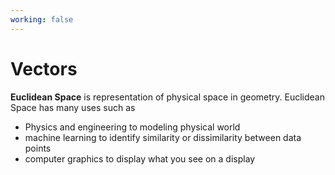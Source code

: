 ```yaml
---
working: false
---
```

# Vectors
**Euclidean Space** is representation of physical space in geometry. Euclidean Space has many uses such as
* Physics and engineering to modeling physical world 
* machine learning to identify similarity or dissimilarity between data points 
* computer graphics to display what you see on a display
